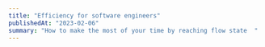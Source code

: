 ```yaml
---
title: "Efficiency for software engineers"
publishedAt: "2023-02-06"
summary: "How to make the most of your time by reaching flow state  "
---
```


<Audio src='../audio/efficiency.mp3' />

<Image
  alt='blocks'
  width={600}
  height={400}
  src='https://images.unsplash.com/photo-1458007683879-47560d7e33c3?crop=entropy&cs=tinysrgb&fit=crop&fm=jpg&h=400&ixid=MnwxfDB8MXxyYW5kb218MHx8fHx8fHx8MTY3ODQ4NjcxMg&ixlib=rb-4.0.3&q=80&utm_campaign=api-credit&utm_medium=referral&utm_source=unsplash_source&w=600'
/>

In the world of self-help literature, "The Seven Habits of Highly Effective People" stands out as one of the most influential books of all time. First published in 1989, this book has sold over 25 million copies worldwide and has been translated into over 40 languages. It is a comprehensive guide to personal and professional development, providing readers with a framework for achieving success and fulfillment in all areas of their lives.

So, what are the seven habits that Covey recommends for highly effective people? Here is a brief overview:

Be proactive: This habit is about taking responsibility for your own life and your own choices. Covey encourages readers to focus on what they can control, rather than worrying about things that are outside of their control.

Begin with the end in mind: This habit is about setting goals and creating a vision for your life. Covey emphasizes the importance of having a clear understanding of what you want to achieve and then working backwards to create a plan for how to get there.

Put first things first: This habit is about prioritization and time management. Covey encourages readers to focus on the most important tasks and to avoid getting bogged down in the unimportant.

Think win-win: This habit is about **finding mutually beneficial solutions to problems**. Covey encourages readers to look for solutions that benefit everyone involved, rather than just looking out for their own interests.

Seek first to understand, then to be understood: This habit is about communication and empathy. Covey encourages readers to listen actively and to try to see things from other people's perspectives before offering their own opinions.

Synergize: This habit is about collaboration and teamwork. Covey encourages readers to work together to achieve common goals, leveraging each other's strengths to create something greater than the sum of its parts.

Sharpen the saw: This habit is about continuous improvement and self-care. Covey encourages readers to take care of themselves physically, mentally, emotionally, and spiritually in order to be able to perform at their best.

So, what makes these habits so effective? Covey argues that they are based on timeless principles that apply to all areas of life. By adopting these habits, readers can develop a mindset and a set of behaviors that will help them achieve success and fulfillment in all areas of their lives.

For example, let's say that you are a software engineer who wants to become more productive and effective in your work. You might start by adopting habit 1: being proactive. This might involve **taking ownership of your projects**, rather than waiting for someone else to give you direction. You might also start prioritizing your tasks more effectively, focusing on the most important projects first.

You could also adopt habit 3: putting first things first. This might involve creating a schedule or a to-do list each day, so that you are clear on what tasks you need to accomplish and in what order. You might also learn to delegate tasks more effectively, so that you can focus on the projects that require your unique skills and expertise.

Overall, "The Seven Habits of Highly Effective People" is a powerful book that offers a comprehensive guide to personal and professional development. By adopting these habits, readers can learn to be more proactive, more focused, and more effective in all areas of their lives.

# Side projects

## Do:

- Set clear goals: Clearly define what you want to accomplish with your side project and what success looks like for you. This will help you stay motivated and focused throughout the project.
- Create a plan: Break down your project into smaller tasks and create a timeline for completing each task. This will help you stay organized and on track.
- Schedule regular work sessions: Set aside specific times each week to work on your side project. This will help you establish a routine and make progress consistently.
- Stay focused: Avoid distractions and stay focused on the task at hand. Turn off notifications on your phone or computer and find a quiet, distraction-free environment to work in.
- Take breaks: Take regular breaks to avoid burnout and give your mind a chance to rest. This will help you stay productive in the long run.

## Don't:

- Procrastinate: Avoid putting off your side project until the last minute. This can lead to stress and poor quality work.
- Overcommit: Be realistic about how much time and energy you can devote to your side project. Don't take on too many projects at once or you risk burning out.
- Neglect other responsibilities: Make sure that your side project doesn't interfere with other important responsibilities, such as work, school, or family obligations.
- Be too rigid: Don't be afraid to adjust your plan if necessary. Sometimes unexpected obstacles or opportunities arise, and you may need to pivot your approach.
- Give up too easily: It's normal to encounter challenges and setbacks during a side project, but don't give up too easily. Remember why you started the project in the first place and keep pushing forward.

# Flow state

I find myself at peak efficiency when I manage to get into the state of miund called **flow**

Flow is a state of mind where you are **fully immersed in a task**, feeling energized, focused, and in control. It's often described as being "in the zone". People in a state of flow are highly productive and can achieve a state of optimal performance.

To reach a state of flow, it's important to find tasks that **match your skills and challenge you just enough to keep you engaged**, but not too much that you feel overwhelmed. You should also eliminate distractions and focus solely on the task at hand. This requires concentration and mindfulness, as well as the ability to let go of worries and concerns.

Other tips for reaching a state of flow include breaking tasks into smaller, more manageable chunks, setting clear goals, and establishing a routine. It's also helpful to get feedback on your progress and **adjust your approach as needed.**

By practicing these techniques and finding tasks that bring you joy and challenge you in the right ways, you can enter a state of flow and achieve optimal performance.
